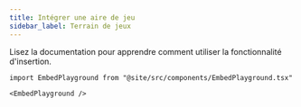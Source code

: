 ```yaml
---
title: Intégrer une aire de jeu
sidebar_label: Terrain de jeux
---
```


Lisez la documentation [](intro) pour apprendre comment utiliser la fonctionnalité d'insertion.


```mdx-code-block
import EmbedPlayground from "@site/src/components/EmbedPlayground.tsx"

<EmbedPlayground />
```

